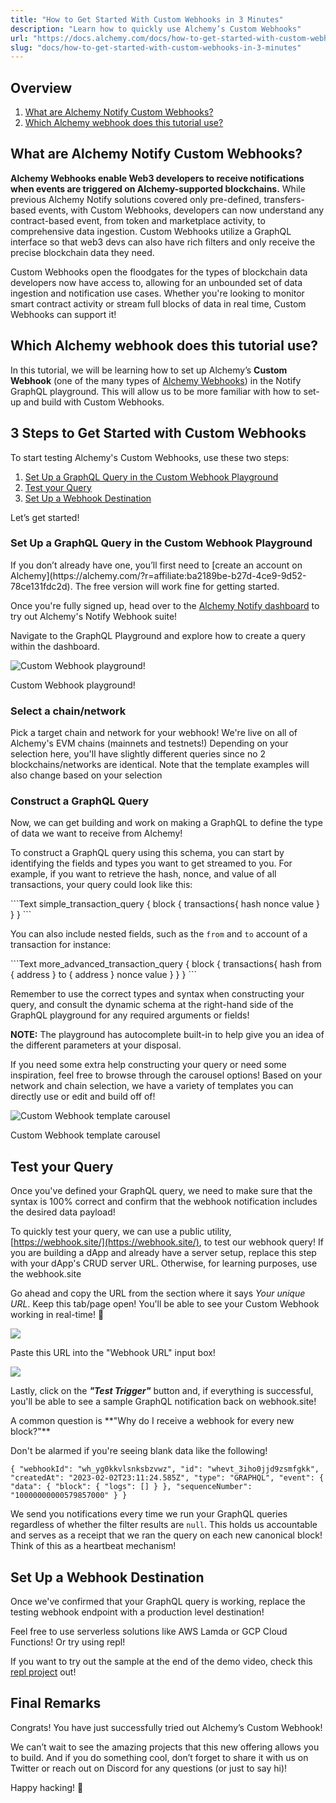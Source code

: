 ```yaml
---
title: "How to Get Started With Custom Webhooks in 3 Minutes"
description: "Learn how to quickly use Alchemy’s Custom Webhooks"
url: "https://docs.alchemy.com/docs/how-to-get-started-with-custom-webhooks-in-3-minutes"
slug: "docs/how-to-get-started-with-custom-webhooks-in-3-minutes"
---
```



## Overview

1. [What are Alchemy Notify Custom Webhooks?](#what-are-alchemy-notify-custom-webhooks)
2. [Which Alchemy webhook does this tutorial use?](#which-alchemy-webhook-does-this-tutorial-use)

## What are Alchemy Notify Custom Webhooks?

**Alchemy Webhooks enable Web3 developers to receive notifications when events are triggered on Alchemy-supported blockchains.** While previous Alchemy Notify solutions covered only pre-defined, transfers-based events, with Custom Webhooks, developers can now understand any contract-based event, from token and marketplace activity, to comprehensive data ingestion. Custom Webhooks utilize a GraphQL interface so that web3 devs can also have rich filters and only receive the precise blockchain data they need.

Custom Webhooks open the floodgates for the types of blockchain data developers now have access to, allowing for an unbounded set of data ingestion and notification use cases. Whether you're looking to monitor smart contract activity or stream full blocks of data in real time, Custom Webhooks can support it!

## Which Alchemy webhook does this tutorial use?

In this tutorial, we will be learning how to set up Alchemy’s **Custom Webhook** (one of the many types of [Alchemy Webhooks](https://docs.alchemy.com/alchemy/enhanced-apis/notify-api/using-notify)) in the Notify GraphQL playground. This will allow us to be more familiar with how to set-up and build with Custom Webhooks.

## 3 Steps to Get Started with Custom Webhooks

To start testing Alchemy's Custom Webhooks, use these two steps:

1. [Set Up a GraphQL Query in the Custom Webhook Playground](#set-up-a-graphql-query-in-the-custom-webhook-playground)
2. [Test your Query](#test-your-query)
3. [Set Up a Webhook Destination](#set-up-a-webhook-destination)

Let’s get started!

### Set Up a GraphQL Query in the Custom Webhook Playground

<Info>
  If you don’t already have one, you’ll first need to [create an account on Alchemy](https://alchemy.com/?r=affiliate:ba2189be-b27d-4ce9-9d52-78ce131fdc2d). The free version will work fine for getting started.
</Info>

Once you're fully signed up, head over to the [Alchemy Notify dashboard](https://dashboard.alchemy.com/notify) to try out Alchemy's Notify Webhook suite!

Navigate to the GraphQL Playground and explore how to create a query within the dashboard.

![Custom Webhook playground!](f33a031-Screenshot_2023-04-05_at_8.41.48_AM.png)

Custom Webhook playground!

### Select a chain/network

Pick a target chain and network for your webhook! We're live on all of Alchemy's EVM chains (mainnets and testnets!) Depending on your selection here, you'll have slightly different queries since no 2 blockchains/networks are identical. Note that the template examples will also change based on your selection

### Construct a GraphQL Query

Now, we can get building and work on making a GraphQL to define the type of data we want to receive from Alchemy!

To construct a GraphQL query using this schema, you can start by identifying the fields and types you want to get streamed to you. For example, if you want to retrieve the hash, nonce, and value of all transactions, your query could look like this:

<CodeGroup>
  ```Text simple_transaction_query
  {
    block {
      transactions{
        hash
        nonce
        value
      }
    }
  }
  ```
</CodeGroup>

You can also include nested fields, such as the `from` and `to` account of a transaction for instance:

<CodeGroup>
  ```Text more_advanced_transaction_query
  {
    block {
      transactions{
        hash
        from {
          address
        }
        to {
          address
        }
        nonce
        value
      }
    }
  }
  ```
</CodeGroup>

Remember to use the correct types and syntax when constructing your query, and consult the dynamic schema at the right-hand side of the GraphQL playground for any required arguments or fields!

**NOTE:** The playground has autocomplete built-in to help give you an idea of the different parameters at your disposal.

If you need some extra help constructing your query or need some inspiration, feel free to browse through the carousel options! Based on your network and chain selection, we have a variety of templates you can directly use or edit and build off of!

![Custom Webhook template carousel](51f9804-Screenshot_2023-04-05_at_4.55.28_AM.png)

Custom Webhook template carousel

## Test your Query

Once you've defined your GraphQL query, we need to make sure that the syntax is 100% correct and confirm that the webhook notification includes the desired data payload!

To quickly test your query, we can use a public utility, [https://webhook.site/](https://webhook.site/), to test our webhook query! If you are building a dApp and already have a server setup, replace this step with your dApp's CRUD server URL. Otherwise, for learning purposes, use the webhook.site

Go ahead and copy the URL from the section where it says *Your unique URL*. Keep this tab/page open! You'll be able to see your Custom Webhook working in real-time! 👀

![](9cb1029-Screenshot_2023-04-05_at_9.35.20_AM.png)

Paste this URL into the "Webhook URL" input box!

![](efc3aa3-Screenshot_2023-04-05_at_9.39.14_AM.png)

Lastly, click on the ***"Test Trigger"*** button and, if everything is successful, you'll be able to see a sample GraphQL notification back on webhook.site!

<Info>
  A common question is **"Why do I receive a webhook for every new block?"**

  Don't be alarmed if you're seeing blank data like the following!

  `{ "webhookId": "wh_yg0kkvlsnksbzvwz", "id": "whevt_3iho0jjd9zsmfgkk", "createdAt": "2023-02-02T23:11:24.585Z", "type": "GRAPHQL", "event": { "data": { "block": { "logs": [] } }, "sequenceNumber": "10000000000579857000" } }`

  We send you notifications every time we run your GraphQL queries regardless of whether the filter results are `null`. This holds us accountable and serves as a receipt that we ran the query on each new canonical block! Think of this as a heartbeat mechanism!
</Info>

## Set Up a Webhook Destination

Once we've confirmed that your GraphQL query is working, replace the testing webhook endpoint with a production level destination!

Feel free to use serverless solutions like AWS Lamda or GCP Cloud Functions! Or try using repl!

If you want to try out the sample at the end of the demo video, check this [repl project](https://replit.com/@AlLuken/ETH-USDC-Custom-Webhook#index.js) out!

## Final Remarks

Congrats! You have just successfully tried out Alchemy’s Custom Webhook!

We can’t wait to see the amazing projects that this new offering allows you to build. And if you do something cool, don’t forget to share it with us on Twitter or reach out on Discord for any questions (or just to say hi)!

Happy hacking! 🎉
